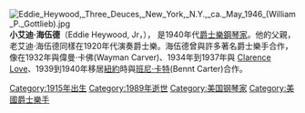 [[File:Eddie_Heywood,_Three_Deuces,_New_York,_N.Y.,_ca._May_1946_(William_P._Gottlieb).jpg|thumb]]{{TA|zh-cn:海伍德zh-hk:希活;zh-tw:赫塢
}}
'''小艾迪·海伍德'''（Eddie Heywood, Jr，{{bd|1915年|12月4日|1989年|1月3日}}）， 是1940年代[[爵士樂|爵士樂]][[鋼琴家|鋼琴家]]。他的父親，老艾迪·海伍德同樣在1920年代演奏爵士樂。海伍德曾與許多著名爵士樂手合作，像在1932年與偉曼·卡佛(Wayman Carver)、1934年到1937年與 [[Clarence_Love|Clarence Love]]、1939到1940年移居[[紐約|紐約]]時與[[班尼·卡特|班尼·卡特]](Bennt Carter)合作。

{{Authority control}}
[[Category:1915年出生|Category:1915年出生]]
[[Category:1989年逝世|Category:1989年逝世]]
[[Category:美国钢琴家|Category:美国钢琴家]]
[[Category:美國爵士樂手|Category:美國爵士樂手]]